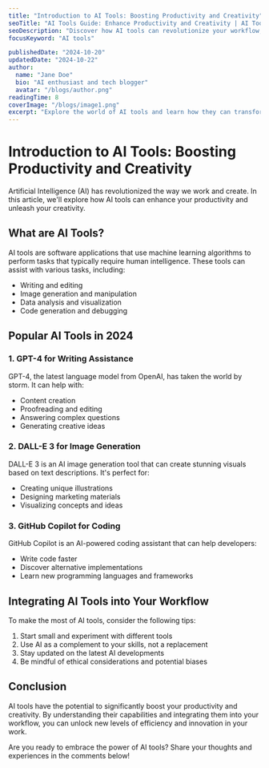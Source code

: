```yaml
---
title: "Introduction to AI Tools: Boosting Productivity and Creativity"
seoTitle: "AI Tools Guide: Enhance Productivity and Creativity | AI Tools Blog"
seoDescription: "Discover how AI tools can revolutionize your workflow, boost productivity, and unleash creativity. Learn about the top AI tools in 2024."
focusKeyword: "AI tools"

publishedDate: "2024-10-20"
updatedDate: "2024-10-22"
author:
  name: "Jane Doe"
  bio: "AI enthusiast and tech blogger"
  avatar: "/blogs/author.png"
readingTime: 8
coverImage: "/blogs/image1.png"
excerpt: "Explore the world of AI tools and learn how they can transform your work and creative processes."
---
```


# Introduction to AI Tools: Boosting Productivity and Creativity

Artificial Intelligence (AI) has revolutionized the way we work and create. In this article, we'll explore how AI tools can enhance your productivity and unleash your creativity.

## What are AI Tools?

AI tools are software applications that use machine learning algorithms to perform tasks that typically require human intelligence. These tools can assist with various tasks, including:

- Writing and editing
- Image generation and manipulation
- Data analysis and visualization
- Code generation and debugging

## Popular AI Tools in 2024

### 1. GPT-4 for Writing Assistance

GPT-4, the latest language model from OpenAI, has taken the world by storm. It can help with:

- Content creation
- Proofreading and editing
- Answering complex questions
- Generating creative ideas

### 2. DALL-E 3 for Image Generation

DALL-E 3 is an AI image generation tool that can create stunning visuals based on text descriptions. It's perfect for:

- Creating unique illustrations
- Designing marketing materials
- Visualizing concepts and ideas

### 3. GitHub Copilot for Coding

GitHub Copilot is an AI-powered coding assistant that can help developers:

- Write code faster
- Discover alternative implementations
- Learn new programming languages and frameworks

## Integrating AI Tools into Your Workflow

To make the most of AI tools, consider the following tips:

1. Start small and experiment with different tools
2. Use AI as a complement to your skills, not a replacement
3. Stay updated on the latest AI developments
4. Be mindful of ethical considerations and potential biases

## Conclusion

AI tools have the potential to significantly boost your productivity and creativity. By understanding their capabilities and integrating them into your workflow, you can unlock new levels of efficiency and innovation in your work.

Are you ready to embrace the power of AI tools? Share your thoughts and experiences in the comments below!
